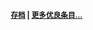 {{Wikipedia:优良条目/2018年8月5日}}
<div align="right">
<small>'''[[Portal:芬兰/优良条目/存档|存档]] | [[Wikipedia:优良条目|更多优良条目...]]'''</small>
</div>